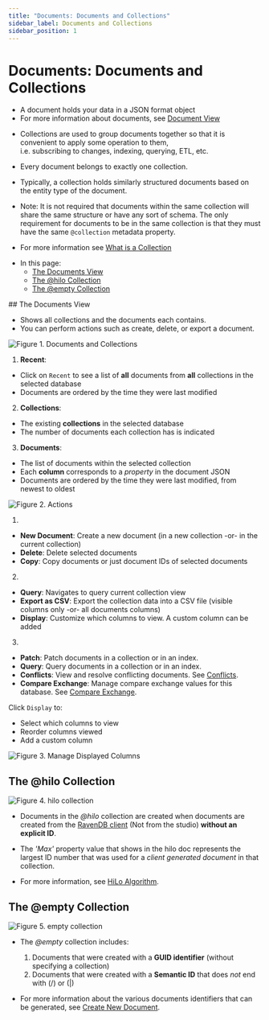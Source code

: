 ```yaml
---
title: "Documents: Documents and Collections"
sidebar_label: Documents and Collections
sidebar_position: 1
---
```



# Documents: Documents and Collections
<Admonition type="note" title="Documents" id="documents" href="#documents">

* A document holds your data in a JSON format object  
* For more information about documents, see [Document View](../../../studio/database/documents/document-view)  
</Admonition>

<Admonition type="note" title="Collections" id="collections" href="#collections">

* Collections are used to group documents together so that it is convenient to apply some operation to them,  
  i.e. subscribing to changes, indexing, querying, ETL, etc.  

* Every document belongs to exactly one collection.  

* Typically, a collection holds similarly structured documents based on the entity type of the document.  

* Note: It is not required that documents within the same collection will share the same structure or have any sort of schema. The only requirement for documents to be in the same collection is that they must have the same `@collection` metadata property.  

* For more information see [What is a Collection](../../../client-api/faq/what-is-a-collection)  
</Admonition>

<Admonition type="note" title="Note">

* In this page:  
  * [The Documents View](../../../studio/database/documents/documents-and-collections#the-documents-view)  
  * [The @hilo Collection](../../../studio/database/documents/documents-and-collections#the-@hilo-collection)  
  * [The @empty Collection](../../../studio/database/documents/documents-and-collections#the-@empty-collection)  
</Admonition>
## The Documents View  

* Shows all collections and the documents each contains.  
* You can perform actions such as create, delete, or export a document.  

![Figure 1. Documents and Collections](./assets/documents-and-collections-1.png)

1.  **Recent**:  
  *  Click on `Recent` to see a list of **all** documents from **all** collections in the selected database  
  *  Documents are ordered by the time they were last modified  

2.  **Collections**:  
  *  The existing **collections** in the selected database  
  *  The number of documents each collection has is indicated  

3.  **Documents**:  
  *  The list of documents within the selected collection  
  *  Each **column** corresponds to a _property_ in the document JSON  
  *  Documents are ordered by the time they were last modified, from newest to oldest  


  

![Figure 2. Actions](./assets/documents-and-collections-2.png)

1.  
  * **New Document**: Create a new document (in a new collection -or- in the current collection)  
  * **Delete**: Delete selected documents  
  * **Copy**: Copy documents or just document IDs of selected documents  

2.  
  *  **Query**: Navigates to query current collection view  
  *  **Export as CSV**: Export the collection data into a CSV file (visible columns only -or- all documents columns)  
  *  **Display**: Customize which columns to view. A custom column can be added  

3.  
  * **Patch**: Patch documents in a collection or in an index.  
  * **Query**: Query documents in a collection or in an index.  
  * **Conflicts**: View and resolve conflicting documents. See [Conflicts](../../../studio/database/documents/conflicts-view).  
  * **Compare Exchange**: Manage compare exchange values for this database. See [Compare Exchange](../../../client-api/operations/compare-exchange/overview).  


  

Click `Display` to:  

* Select which columns to view  
* Reorder columns viewed  
* Add a custom column  


![Figure 3. Manage Displayed Columns](./assets/documents-and-collections-3.png)



## The @hilo Collection  

![Figure 4. hilo collection](./assets/documents-and-collections-4.png)

* Documents in the _@hilo_ collection are created when documents are created from the [RavenDB client](../../../client-api/session/storing-entities) (Not from the studio) **without an explicit ID**.  

* The _'Max'_ property value that shows in the hilo doc represents the largest ID number that was used for a _client generated document_ in that collection.  

* For more information, see [HiLo Algorithm](../../../client-api/document-identifiers/hilo-algorithm).  


## The @empty Collection  

![Figure 5. empty collection](./assets/documents-and-collections-5.png)

* The _@empty_ collection includes:  
  1. Documents that were created with a **GUID identifier** (without specifying a collection)  
  2. Documents that were created with a **Semantic ID** that does _not_ end with (/) or (|)  

* For more information about the various documents identifiers that can be generated, 
  see [Create New Document](../../../studio/database/documents/create-new-document#create-new-document).  


